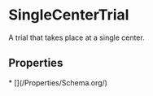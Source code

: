 # SingleCenterTrial

A trial that takes place at a single center.

## Properties

<Grid>
* [](/Properties/Schema.org/)

</Grid>

